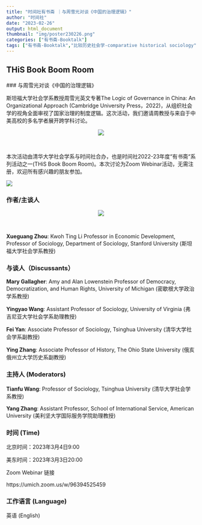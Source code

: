 ```yaml
---
title: "时间社有书斋 ｜与周雪光对谈《中国的治理逻辑》"
author: "时间社"
date: "2023-02-26"
output: html_document
thumbnail: "img/poster230226.png"
categories: ["有书斋-Booktalk"]
tags: ["有书斋-Booktalk","比较历史社会学-comparative historical sociology"]
---
```

## THiS Book Boom Room

​### 与周雪光对谈《中国的治理逻辑》



斯坦福大学社会学系教授周雪光英文专著The Logic of Governance in China: An Organizational Approach (Cambridge University Press，2022)，从组织社会学的视角全面审视了国家治理的制度逻辑。这次活动，我们邀请周教授与来自于中美高校的多名学者展开跨学科讨论。

<center>
![](/img/LGC.png)
</center>
<br>

本次活动由清华大学社会学系与时间社合办，也是时间社2022-23年度“有书斋“系列活动之一(THiS Book Boom Room)。本次讨论为Zoom Webinar活动，无需注册，欢迎所有感兴趣的朋友参加。



![](/img/logo1.png)


### 作者/主谈人

<center>
![](/img/zhouxueguang.png)
</center>
<br>

**Xueguang Zhou**: Kwoh Ting Li Professor in Economic Development, Professor of Sociology, Department of Sociology, Stanford University (斯坦福大学社会学系教授)


### 与谈人（Discussants）

**Mary Gallagher**: Amy and Alan Lowenstein Professor of Democracy, Democratization, and Human Rights, University of Michigan (密歇根大学政治学系教授)

**Yingyao Wang**: Assistant Professor of Sociology, University of Virginia (弗吉尼亚大学社会学系助理教授)

**Fei Yan**: Associate Professor of Sociology, Tsinghua University (清华大学社会学系副教授)

**Ying Zhang**: Associate Professor of History, The Ohio State University (俄亥俄州立大学历史系副教授)

### 主持人 (Moderators)

**Tianfu Wang**: Professor of Sociology, Tsinghua University (清华大学社会学系教授)

**Yang Zhang**: Assistant Professor, School of International Service, American University (美利坚大学国际服务学院助理教授)

### 时间 (Time)

北京时间：2023年3月4日9:00

美东时间：2023年3月3日20:00

Zoom Webinar 链接

https://umich.zoom.us/w/96394525459

### 工作语言 (Language)

英语 (English)



